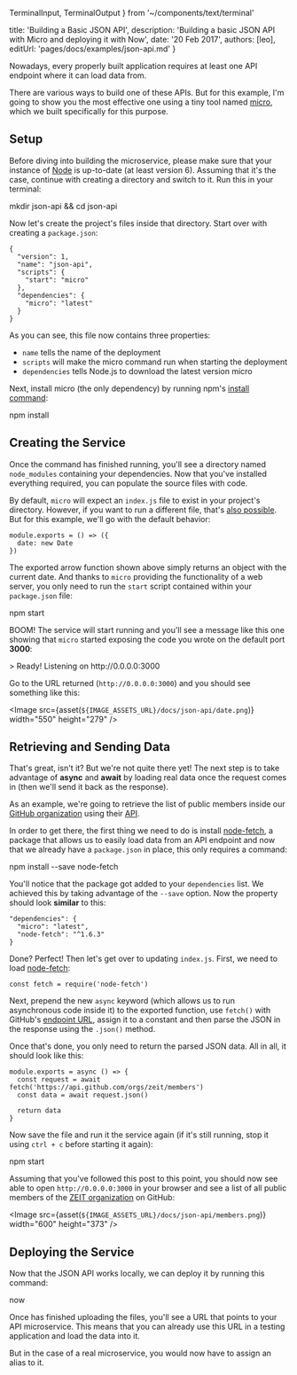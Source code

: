 
  TerminalInput,
  TerminalOutput
} from '~/components/text/terminal'

  title: 'Building a Basic JSON API',
  description: 'Building a basic JSON API with Micro and deploying it with Now',
  date: '20 Feb 2017',
  authors: [leo],
  editUrl: 'pages/docs/examples/json-api.md'
}

Nowadays, every properly built application requires at least one API endpoint where it can load data from.

There are various ways to build one of these APIs. But for this example, I'm going to show you the most effective one using a tiny tool named [micro](https://github.com/zeit/micro), which we built specifically for this purpose.

## Setup

Before diving into building the microservice, please make sure that your instance of [Node](https://nodejs.org/) is up-to-date (at least version 6). Assuming that it's the case, continue with creating a directory and switch to it. Run this in your terminal:

<TerminalInput>mkdir json-api && cd json-api</TerminalInput>

Now let's create the project's files inside that directory. Start over with creating a `package.json`:

```
{
  "version": 1,
  "name": "json-api",
  "scripts": {
    "start": "micro"
  },
  "dependencies": {
    "micro": "latest"
  }
}
```

As you can see, this file now contains three properties:

* `name` tells <Now color="#000" /> the name of the deployment
* `scripts` will make the micro command run when starting the deployment
* `dependencies` tells Node.js to download the latest version micro

Next, install micro (the only dependency) by running npm's [install command](https://docs.npmjs.com/cli/install):

<TerminalInput>npm install</TerminalInput>

## Creating the Service

Once the command has finished running, you'll see a directory named `node_modules` containing your dependencies. Now that you've installed everything required, you can populate the source files with code.

By default, `micro` will expect an `index.js` file to exist in your project's directory. However, if you want to run a different file, that's [also possible](https://github.com/zeit/micro#example). But for this example, we'll go with the default behavior:

```
module.exports = () => ({
  date: new Date
})
```

The exported arrow function shown above simply returns an object with the current date. And thanks to `micro` providing the functionality of a web server, you only need to run the `start` script contained within your `package.json` file:

<TerminalInput>npm start</TerminalInput>

BOOM! The service will start running and you'll see a message like this one showing that `micro` started exposing the code you wrote on the default port **3000**:

<TerminalOutput>
  &gt; Ready! Listening on <P.B>http://0.0.0.0:3000</P.B>
</TerminalOutput>

Go to the URL returned (`http://0.0.0.0:3000`) and you should see something like this:

<Image
  src={asset(`${IMAGE_ASSETS_URL}/docs/json-api/date.png`)}
  width="550"
  height="279"
/>

## Retrieving and Sending Data

That's great, isn't it? But we're not quite there yet! The next step is to take advantage of **async** and **await** by loading real data once the request comes in (then we'll send it back as the response).

As an example, we're going to retrieve the list of public members inside our [GitHub organization](https://github.com/zeit) using their [API](https://developer.github.com/v3/orgs/members/).

In order to get there, the first thing we need to do is install [node-fetch](https://github.com/bitinn/node-fetch), a package that allows us to easily load data from an API endpoint and now that we already have a `package.json` in place, this only requires a command:

<TerminalInput>npm install --save node-fetch</TerminalInput>

You'll notice that the package got added to your `dependencies` list. We achieved this by taking advantage of the `--save` option. Now the property should look **similar** to this:

```
"dependencies": {
  "micro": "latest",
  "node-fetch": "^1.6.3"
}
```

Done? Perfect! Then let's get over to updating `index.js`. First, we need to load [node-fetch](https://github.com/bitinn/node-fetch):

```
const fetch = require('node-fetch')
```

Next, prepend the new `async` keyword (which allows us to run asynchronous code inside it) to the exported function, use `fetch()` with GitHub's [endpoint URL](https://api.github.com/orgs/zeit/members), assign it to a constant and then parse the JSON in the response using the `.json()` method.

Once that's done, you only need to return the parsed JSON data. All in all, it should look like this:

```
module.exports = async () => {
  const request = await fetch('https://api.github.com/orgs/zeit/members')
  const data = await request.json()

  return data
}
```

Now save the file and run it the service again (if it's still running, stop it using `ctrl + c` before starting it again):

<TerminalInput>npm start</TerminalInput>

Assuming that you've followed this post to this point, you should now see able to open `http://0.0.0.0:3000` in your browser and see a list of all public members of the [ZEIT organization](https://github.com/zeit) on GitHub:

<Image
  src={asset(`${IMAGE_ASSETS_URL}/docs/json-api/members.png`)}
  width="600"
  height="373"
/>

## Deploying the Service

Now that the JSON API works locally, we can deploy it by running this command:

<TerminalInput>now</TerminalInput>

Once <Now color="#000" /> has finished uploading the files, you'll see a URL that points to your API microservice. This means that you can already use this URL in a testing application and load the data into it.

But in the case of a real microservice, you would now have to <InternalLink href="/docs/features/aliases">assign an alias</InternalLink> to it.

